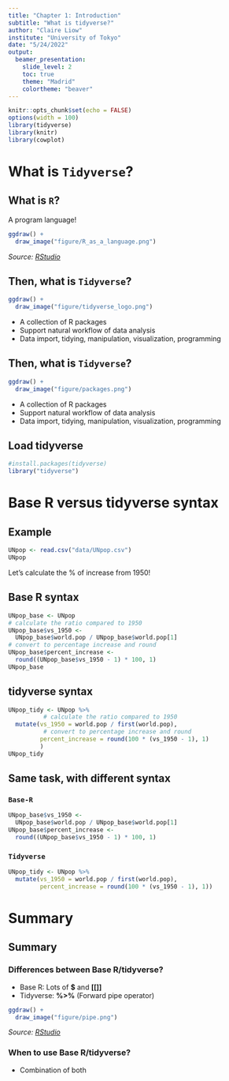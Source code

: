 ```yaml
---
title: "Chapter 1: Introduction"
subtitle: "What is tidyverse?"
author: "Claire Liow"
institute: "University of Tokyo"
date: "5/24/2022"
output: 
  beamer_presentation:
    slide_level: 2
    toc: true
    theme: "Madrid"
    colortheme: "beaver"
---
```


```r
knitr::opts_chunk$set(echo = FALSE)
options(width = 100)
library(tidyverse)
library(knitr)
library(cowplot)
```

# What is `Tidyverse`?

## What is `R`?
A program language!
```r
ggdraw() + 
  draw_image("figure/R_as_a_language.png") 
```
*Source: [RStudio](https://www.rstudio.com/resources/webinars/tidyverse-visualization-manipulation-basics/)*

\newpage
## Then, what is `Tidyverse`?
```r
ggdraw() + 
  draw_image("figure/tidyverse_logo.png") 
```
- A collection of R packages 
- Support natural workflow of data analysis
- Data import, tidying, manipulation, visualization, programming

\newpage
## Then, what is `Tidyverse`?
```r
ggdraw() + 
  draw_image("figure/packages.png") 
```
- A collection of R packages 
- Support natural workflow of data analysis
- Data import, tidying, manipulation, visualization, programming

\newpage

## Load tidyverse
```r
#install.packages(tidyverse)
library("tidyverse")
```

# Base R versus tidyverse syntax
## Example

```r
UNpop <- read.csv("data/UNpop.csv")
UNpop
```

Let's calculate the \% of increase from 1950!

\newpage

## Base R syntax
```r
UNpop_base <- UNpop
# calculate the ratio compared to 1950
UNpop_base$vs_1950 <- 
  UNpop_base$world.pop / UNpop_base$world.pop[1] 
# convert to percentage increase and round
UNpop_base$percent_increase <- 
  round((UNpop_base$vs_1950 - 1) * 100, 1)
UNpop_base
```

\newpage

## tidyverse syntax
```r
UNpop_tidy <- UNpop %>% 
          # calculate the ratio compared to 1950
  mutate(vs_1950 = world.pop / first(world.pop),
          # convert to percentage increase and round
         percent_increase = round(100 * (vs_1950 - 1), 1)
         ) 
UNpop_tidy
```

\newpage

## Same task, with different syntax
### `Base-R`
```r
UNpop_base$vs_1950 <- 
  UNpop_base$world.pop / UNpop_base$world.pop[1] 
UNpop_base$percent_increase <- 
  round((UNpop_base$vs_1950 - 1) * 100, 1)
```

### `Tidyverse`
```r
UNpop_tidy <- UNpop %>% 
  mutate(vs_1950 = world.pop / first(world.pop),
         percent_increase = round(100 * (vs_1950 - 1), 1)) 
```

\newpage

# Summary
## Summary
### Differences between Base R/tidyverse?
- Base R: Lots of **$** and **[[]]**
- Tidyverse: **%>%** (Forward pipe operator)

```r
ggdraw() + 
  draw_image("figure/pipe.png") 
```
*Source: [RStudio](https://www.rstudio.com/resources/webinars/tidyverse-visualization-manipulation-basics/)*

### When to use Base R/tidyverse?
- Combination of both
